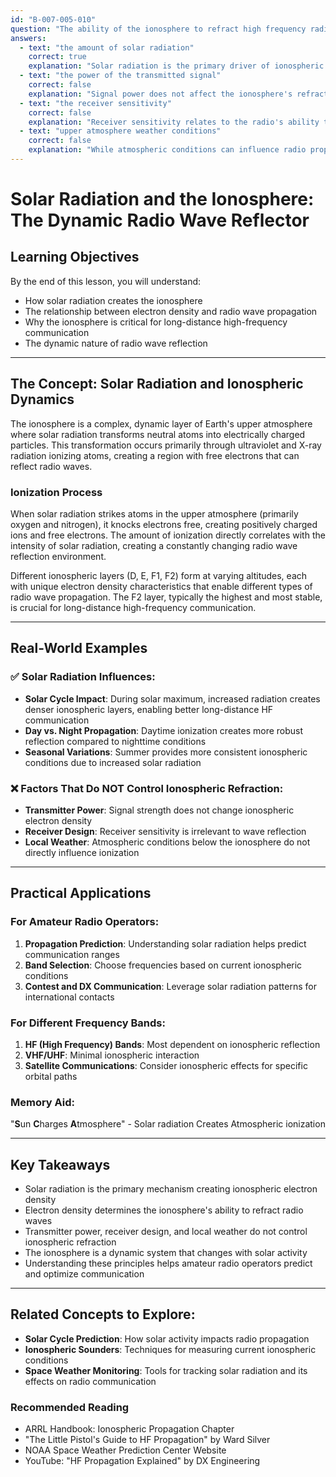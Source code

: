 ```yaml
---
id: "B-007-005-010"
question: "The ability of the ionosphere to refract high frequency radio signals depends on:"
answers:
  - text: "the amount of solar radiation"
    correct: true
    explanation: "Solar radiation is the primary driver of ionospheric ionization, which determines the layer's ability to refract radio waves. Ultraviolet and X-ray radiation from the sun ionizes atoms in the upper atmosphere, creating free electrons that enable radio wave reflection. More solar radiation increases electron density, improving the ionosphere's ability to bend and reflect high-frequency signals."
  - text: "the power of the transmitted signal"
    correct: false
    explanation: "Signal power does not affect the ionosphere's refractive properties. The ability to refract signals depends on electron density in the ionospheric layers, which is driven by solar radiation, not the strength of the transmitted radio signal. A high-power signal will travel the same way as a low-power signal under identical ionospheric conditions."
  - text: "the receiver sensitivity"
    correct: false
    explanation: "Receiver sensitivity relates to the radio's ability to detect weak signals and has no impact on the ionosphere's refractive characteristics. The ionosphere's signal-bending properties are determined by its electron density, which is controlled by solar radiation, independent of receiver capabilities."
  - text: "upper atmosphere weather conditions"
    correct: false
    explanation: "While atmospheric conditions can influence radio propagation, they do not directly control the ionosphere's ability to refract signals. Solar radiation, not weather, determines the ionization levels in the ionospheric layers that enable radio wave reflection."
---
```


# Solar Radiation and the Ionosphere: The Dynamic Radio Wave Reflector

## Learning Objectives
By the end of this lesson, you will understand:
- How solar radiation creates the ionosphere
- The relationship between electron density and radio wave propagation
- Why the ionosphere is critical for long-distance high-frequency communication
- The dynamic nature of radio wave reflection

---

## The Concept: Solar Radiation and Ionospheric Dynamics

The ionosphere is a complex, dynamic layer of Earth's upper atmosphere where solar radiation transforms neutral atoms into electrically charged particles. This transformation occurs primarily through ultraviolet and X-ray radiation ionizing atoms, creating a region with free electrons that can reflect radio waves.

### Ionization Process
When solar radiation strikes atoms in the upper atmosphere (primarily oxygen and nitrogen), it knocks electrons free, creating positively charged ions and free electrons. The amount of ionization directly correlates with the intensity of solar radiation, creating a constantly changing radio wave reflection environment.

Different ionospheric layers (D, E, F1, F2) form at varying altitudes, each with unique electron density characteristics that enable different types of radio wave propagation. The F2 layer, typically the highest and most stable, is crucial for long-distance high-frequency communication.

---

## Real-World Examples

### ✅ Solar Radiation Influences:
- **Solar Cycle Impact**: During solar maximum, increased radiation creates denser ionospheric layers, enabling better long-distance HF communication
- **Day vs. Night Propagation**: Daytime ionization creates more robust reflection compared to nighttime conditions
- **Seasonal Variations**: Summer provides more consistent ionospheric conditions due to increased solar radiation

### ❌ Factors That Do NOT Control Ionospheric Refraction:
- **Transmitter Power**: Signal strength does not change ionospheric electron density
- **Receiver Design**: Receiver sensitivity is irrelevant to wave reflection
- **Local Weather**: Atmospheric conditions below the ionosphere do not directly influence ionization

---

## Practical Applications

### For Amateur Radio Operators:
1. **Propagation Prediction**: Understanding solar radiation helps predict communication ranges
2. **Band Selection**: Choose frequencies based on current ionospheric conditions
3. **Contest and DX Communication**: Leverage solar radiation patterns for international contacts

### For Different Frequency Bands:
1. **HF (High Frequency) Bands**: Most dependent on ionospheric reflection
2. **VHF/UHF**: Minimal ionospheric interaction
3. **Satellite Communications**: Consider ionospheric effects for specific orbital paths

### Memory Aid:
"**S**un **C**harges **A**tmosphere" - Solar radiation Creates Atmospheric ionization

---

## Key Takeaways

- Solar radiation is the primary mechanism creating ionospheric electron density
- Electron density determines the ionosphere's ability to refract radio waves
- Transmitter power, receiver design, and local weather do not control ionospheric refraction
- The ionosphere is a dynamic system that changes with solar activity
- Understanding these principles helps amateur radio operators predict and optimize communication

---

## Related Concepts to Explore:
- **Solar Cycle Prediction**: How solar activity impacts radio propagation
- **Ionospheric Sounders**: Techniques for measuring current ionospheric conditions
- **Space Weather Monitoring**: Tools for tracking solar radiation and its effects on radio communication

### Recommended Reading
- ARRL Handbook: Ionospheric Propagation Chapter
- "The Little Pistol's Guide to HF Propagation" by Ward Silver
- NOAA Space Weather Prediction Center Website
- YouTube: "HF Propagation Explained" by DX Engineering